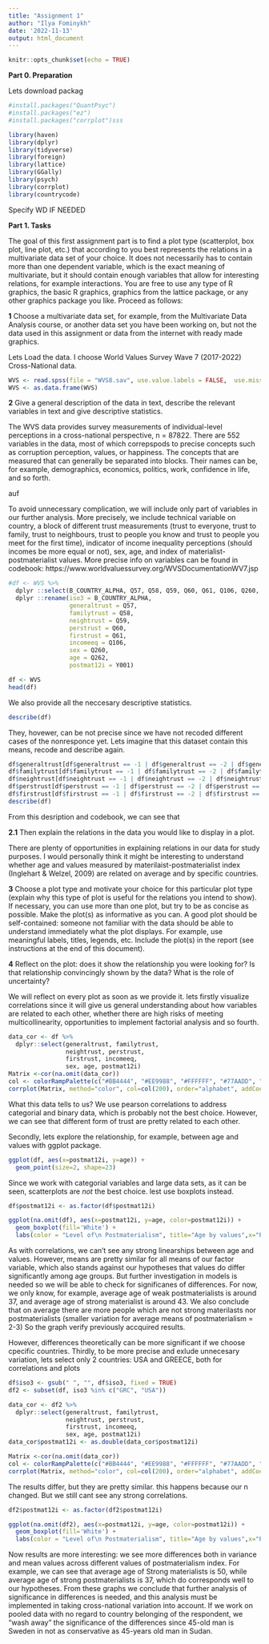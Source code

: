 ```yaml
---
title: "Assignment 1"
author: "Ilya Fominykh"
date: '2022-11-13'
output: html_document
---
```


```r
knitr::opts_chunk$set(echo = TRUE)
```

**Part 0. Preparation**

Lets download packag

```r
#install.packages("QuantPsyc")
#install.packages("ez")
#install.packages("corrplot")sss
```

```r
library(haven)
library(dplyr)
library(tidyverse)
library(foreign)
library(lattice)
library(GGally)
library(psych)
library(corrplot)
library(countrycode)
```

Specify WD IF NEEDED


**Part 1. Tasks**

The goal of this first assignment part is to find a plot type (scatterplot, box plot, line plot, etc.) that according to you best represents the relations in a multivariate data set of your choice. It does not necessarily has to contain more than one dependent variable, which is the exact meaning of multivariate, but it should contain enough variables that allow for interesting relations, for example interactions. You are free to use any type of R graphics, the basic R graphics, graphics from the lattice package, or any other graphics package you like. Proceed as follows:

**1** Choose a multivariate data set, for example, from the Multivariate Data Analysis course, or another data set you have been working on, but not the data used in this assignment or data from the internet with ready made graphics.

Lets Load the data. I choose World Values Survey Wave 7 (2017-2022) Cross-National data.

```r
WVS <- read.spss(file = "WVS8.sav", use.value.labels = FALSE,  use.missings=TRUE)
WVS <- as.data.frame(WVS)
```


**2**  Give a general description of the data in text, describe the relevant variables in text and give descriptive statistics.

The WVS data provides survey measurements of individual-level perceptions in a cross-national perspective, n = 87822. There are 552 variables in the data, most of which correpspods to precise concepts such as corruption perception, values, or happiness. The concepts that are measured that can generally be separated into blocks. Their names can be, for example, demographics, economics, politics, work, confidence in life, and so forth. 

auf

To avoid unnecessary complication, we will include only part of variables in our further analysis. More precisely, we include technical variable on country, a block of different trust measurements (trust to everyone, trust to family, trust to neighbours, trust to people you know and trust to people you meet for the first time), indicator of income inequality perceptions (should incomes be more equal or not), sex, age, and index of materialist-postmaterialist values. More precise info on variables can be found in codebook: https://www.worldvaluessurvey.org/WVSDocumentationWV7.jsp

```r
#df <- WVS %>%
  dplyr ::select(B_COUNTRY_ALPHA, Q57, Q58, Q59, Q60, Q61, Q106, Q260, Q262, Y001) %>%
  dplyr ::rename(iso3 = B_COUNTRY_ALPHA,
                 generaltrust = Q57,
                 familytrust = Q58,
                 neightrust = Q59,
                 perstrust = Q60,
                 firstrust = Q61,
                 incomeeq = Q106,
                 sex = Q260, 
                 age = Q262, 
                 postmat12i = Y001)

df <- WVS
head(df)
```

We also provide all the neccesary descriptive statistics.

```r
describe(df)
```
They, hovewer, can be not precise since we have not recoded different cases of the nonresponce yet. Lets imagine that this dataset contain this means, recode and describe again. 

```r
df$generaltrust[df$generaltrust == -1 | df$generaltrust == -2 | df$generaltrust == -5] <- NA
df$familytrust[df$familytrust == -1 | df$familytrust == -2 | df$familytrust == -5] <- NA
df$neightrust[df$neightrust == -1 | df$neightrust == -2 | df$neightrust == -5] <- NA
df$perstrust[df$perstrust == -1 | df$perstrust == -2 | df$perstrust == -5] <- NA
df$firstrust[df$firstrust == -1 | df$firstrust == -2 | df$firstrust == -5] <- NA
describe(df)
```

From this desription and codebook, we can see that

**2.1** Then explain the relations in the data you would like to display in a plot.

There are plenty of opportunities in explaining relations in our data for study purposes. I would personally think it might be interesting to understand whether age and values measured by materilaist-postmaterialist index (Inglehart & Welzel, 2009) are related on average and by specific countries.  

**3**  Choose a plot type and motivate your choice for this particular plot type (explain why this type of plot is useful for the relations you intend to show). If necessary, you can use more than one plot, but try to be as concise as possible. Make the plot(s) as informative as you can. A good plot should be self-contained: someone not familiar with the data should be able to understand immediately what the plot displays. For example, use meaningful labels, titles, legends, etc. Include the plot(s) in the report (see instructions at the end of this document). 

**4** Reflect on the plot: does it show the relationship you were looking for? Is that relationship convincingly shown by the data? What is the role of uncertainty?

We will reflect on every plot as soon as we provide it. lets firstly visualize correlations since it will give us general understanding about how variables are related to each other, whether there are high risks of meeting multicollinearity, opportunities to implement factorial analysis and so fourth.

```r
data_cor <- df %>%
  dplyr::select(generaltrust, familytrust,
                neightrust, perstrust,
                firstrust, incomeeq,
                sex, age, postmat12i)
Matrix <-cor(na.omit(data_cor))
col <- colorRampPalette(c("#BB4444", "#EE9988", "#FFFFFF", "#77AADD", "#4477AA"))
corrplot(Matrix, method="color", col=col(200), order="alphabet", addCoef.col = "black", tl.col="black", tl.srt=35)
```

What this data tells to us? We use pearson correlations to address categorial and binary data, which is probably not the best choice. However, we can see that different form of trust are pretty related to each other.

Secondly, lets explore the relationship, for example, between age and values with ggplot package. 

```r
ggplot(df, aes(x=postmat12i, y=age)) +
  geom_point(size=2, shape=23)

```

Since we work with categorial variables and large data sets, as it can be seen, scatterplots are *not* the best choice. lest use boxplots instead.

```r
df$postmat12i <- as.factor(df$postmat12i)

ggplot(na.omit(df), aes(x=postmat12i, y=age, color=postmat12i)) +
  geom_boxplot(fill='White') +
  labs(color = "Level of\n Postmaterialism", title="Age by values",x="Postmaterialism Index", y = "Age")
```

As with correlations, we can't see any strong linearships between age and values. However, means are pretty similar for all means of our factor variable, which also stands against our hypotheses that values do differ significantly among age groups. But further investigation in models is needed so we will be able to check for significanes of differences. For now, we only know, for example, average age of weak postmaterialists is around 37, and average age of strong materialist is around 43. We also conclude that on average there are more people which are not strong materilasts nor postmaterialists (smaller variation for average means of postmaterialism = 2-3) So the graph verify previously accquired results.

However, differences theoretically can be more significant if we choose cpecific countries.  Thirdly, to be more precise and exlude unnecesary variation, lets select only 2 countries: USA and GREECE, both for correlations and plots

```r
df$iso3 <- gsub(" ", "", df$iso3, fixed = TRUE)
df2 <- subset(df, iso3 %in% c("GRC", "USA"))

data_cor <- df2 %>%
  dplyr::select(generaltrust, familytrust,
                neightrust, perstrust,
                firstrust, incomeeq,
                sex, age, postmat12i)
data_cor$postmat12i <- as.double(data_cor$postmat12i)

Matrix <-cor(na.omit(data_cor))
col <- colorRampPalette(c("#BB4444", "#EE9988", "#FFFFFF", "#77AADD", "#4477AA"))
corrplot(Matrix, method="color", col=col(200), order="alphabet", addCoef.col = "black", tl.col="black", tl.srt=35)

```

The results differ, but they are pretty similar. this happens because our n changed. But we still cant see any strong correlations. 

```r
df2$postmat12i <- as.factor(df2$postmat12i)

ggplot(na.omit(df2), aes(x=postmat12i, y=age, color=postmat12i)) +
  geom_boxplot(fill='White') +
  labs(color = "Level of\n Postmaterialism", title="Age by values",x="Postmaterialism Index", y = "Age")
```

Now results are more interesting: we see more differences both in variance and mean values across different values of postmaterialism index. For example, we can see that average age of Strong materialists is 50, while average age of strong postmaterialists is 37, which do corresponds well to our hypotheses. From these graphs we conclude that further analysis of significance in differences is needed, and this analysis must be implemented in taking cross-national variation into account. If we work on pooled data with no regard to country belonging of the respondent, we "wash away" the significance of the differences since 45-old man is Sweden in not as conservative as 45-years old man in Sudan. 
